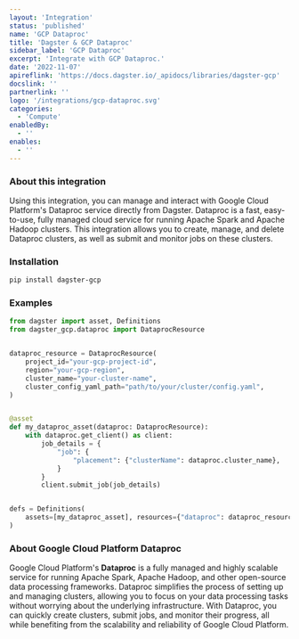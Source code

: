 ```yaml
---
layout: 'Integration'
status: 'published'
name: 'GCP Dataproc'
title: 'Dagster & GCP Dataproc'
sidebar_label: 'GCP Dataproc'
excerpt: 'Integrate with GCP Dataproc.'
date: '2022-11-07'
apireflink: 'https://docs.dagster.io/_apidocs/libraries/dagster-gcp'
docslink: ''
partnerlink: ''
logo: '/integrations/gcp-dataproc.svg'
categories:
  - 'Compute'
enabledBy:
  - ''
enables:
  - ''
---
```


### About this integration

Using this integration, you can manage and interact with Google Cloud Platform's Dataproc service directly from Dagster. Dataproc is a fast, easy-to-use, fully managed cloud service for running Apache Spark and Apache Hadoop clusters. This integration allows you to create, manage, and delete Dataproc clusters, as well as submit and monitor jobs on these clusters.

### Installation

```bash
pip install dagster-gcp
```

### Examples

```python
from dagster import asset, Definitions
from dagster_gcp.dataproc import DataprocResource


dataproc_resource = DataprocResource(
    project_id="your-gcp-project-id",
    region="your-gcp-region",
    cluster_name="your-cluster-name",
    cluster_config_yaml_path="path/to/your/cluster/config.yaml",
)


@asset
def my_dataproc_asset(dataproc: DataprocResource):
    with dataproc.get_client() as client:
        job_details = {
            "job": {
                "placement": {"clusterName": dataproc.cluster_name},
            }
        }
        client.submit_job(job_details)


defs = Definitions(
    assets=[my_dataproc_asset], resources={"dataproc": dataproc_resource}
)
```

### About Google Cloud Platform Dataproc

Google Cloud Platform's **Dataproc** is a fully managed and highly scalable service for running Apache Spark, Apache Hadoop, and other open-source data processing frameworks. Dataproc simplifies the process of setting up and managing clusters, allowing you to focus on your data processing tasks without worrying about the underlying infrastructure. With Dataproc, you can quickly create clusters, submit jobs, and monitor their progress, all while benefiting from the scalability and reliability of Google Cloud Platform.
